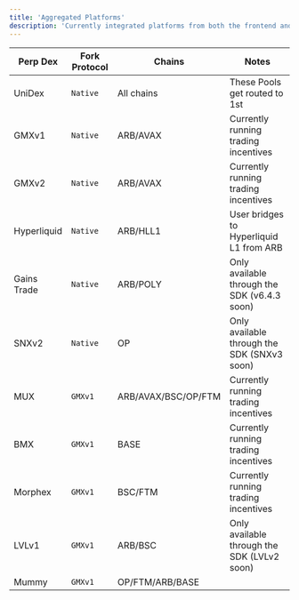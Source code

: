 ```yaml
---
title: 'Aggregated Platforms'
description: 'Currently integrated platforms from both the frontend and SDK'
---
```


| Perp Dex   | Fork Protocol          |   Chains     |         Notes                     |
| ----------- | ------------------------ | ---------------------- | ---------------------- |
| UniDex | `Native` | All chains | These Pools get routed to 1st
| GMXv1 | `Native` | ARB/AVAX | Currently running trading incentives
| GMXv2 | `Native` | ARB/AVAX | Currently running trading incentives
| Hyperliquid | `Native` | ARB/HLL1 | User bridges to Hyperliquid L1 from ARB
| Gains Trade | `Native` | ARB/POLY | Only available through the SDK (v6.4.3 soon)
| SNXv2 | `Native` | OP | Only available through the SDK (SNXv3 soon)
| MUX | `GMXv1` | ARB/AVAX/BSC/OP/FTM | Currently running trading incentives
| BMX | `GMXv1` | BASE | Currently running trading incentives
| Morphex | `GMXv1` | BSC/FTM | Currently running trading incentives
| LVLv1 | `GMXv1` | ARB/BSC | Only available through the SDK (LVLv2 soon)
| Mummy | `GMXv1` | OP/FTM/ARB/BASE | 

